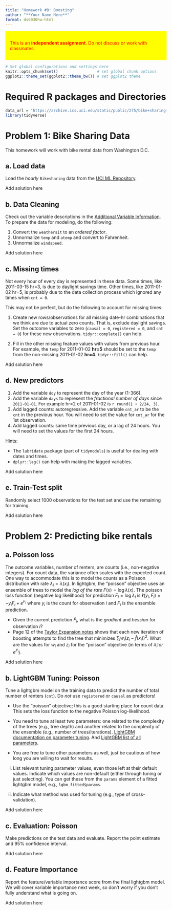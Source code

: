 ```yaml
---
title: "Homework #8: Boosting" 
author: "**Your Name Here**"
format: ds6030hw-html
---
```


::: {style="background-color:yellow; color:red; display: block; border-color: black; padding:1em"}
This is an **independent assignment**. Do not discuss or work with classmates.
:::


```r
# Set global configurations and settings here
knitr::opts_chunk$set()                 # set global chunk options
ggplot2::theme_set(ggplot2::theme_bw()) # set ggplot2 theme
```

# Required R packages and Directories {.unnumbered .unlisted}

```r
data_url = "https://archive.ics.uci.edu/static/public/275/bike+sharing+dataset.zip"
library(tidyverse)
```

# Problem 1: Bike Sharing Data

This homework will work with bike rental data from Washington D.C.

## a. Load data

Load the *hourly* `Bikesharing` data from the [UCI ML Repository](https://archive.ics.uci.edu/dataset/275/bike+sharing+dataset). 

::: {.callout-note title="Solution"}
Add solution here
:::

## b. Data Cleaning

Check out the variable descriptions in the [Additional Variable Information](https://archive.ics.uci.edu/dataset/275/bike+sharing+dataset). To prepare the data for modeling, do the following: 

1. Convert the `weathersit` to an *ordered factor*. 
2. Unnormalize `temp` and `atemp` and convert to Fahrenheit. 
3. Unnormalize `windspeed`.

::: {.callout-note title="Solution"}
Add solution here
:::


## c. Missing times

Not every hour of every day is represented in these data. Some times, like 2011-03-15 hr=3, is due to daylight savings time. Other times, like 2011-01-02 hr=5, is probably due to the data collection process which ignored any times when `cnt = 0`. 

This may not be perfect, but do the following to account for missing times: 

1. Create new rows/observations for all missing date-hr combinations that we think are due to actual zero counts. That is, exclude daylight savings. Set the outcome variables to zero (`causal = 0`, `registered = 0`, and `cnt = 0`) for these new observations. `tidyr::complete()` can help. 

2. Fill in the other missing feature values with values from previous hour. For example, the `temp` for 2011-01-02 **hr=5** should be set to the `temp` from the non-missing 2011-01-02 **hr=4**. `tidyr::fill()` can help. 

::: {.callout-note title="Solution"}
Add solution here
:::


## d. New predictors

1. Add the variable `doy` to represent the day of the year (1-366). 
2. Add the variable `days` to represent the *fractional number of days* since `2011-01-01`. For example hr=2 of 2011-01-02 is `r round(1 + 2/24, 3)`. 
3. Add lagged counts: autoregressive. Add the variable `cnt_ar` to be the `cnt` in the previous hour. You will need to set the value for `cnt_ar` for the 1st observation.  
4. Add lagged counts: same time previous day, or a lag of 24 hours. You will need to set the values for the first 24 hours.

Hints: 

- The `lubridate` package (part of `tidymodels`) is useful for dealing with dates and times.
- `dplyr::lag()` can help with making the lagged variables. 


::: {.callout-note title="Solution"}
Add solution here
:::

## e. Train-Test split

Randomly select 1000 observations for the test set and use the remaining for training. 

::: {.callout-note title="Solution"}
Add solution here
:::

# Problem 2: Predicting bike rentals

## a. Poisson loss

The outcome variables, number of renters, are counts (i.e., non-negative integers). For count data, the variance often scales with the expected count. One way to accommodate this is to model the counts as a Poisson distribution with rate $\lambda_i = \lambda(x_i)$. In lightgbm, the "poisson" objective uses an ensemble of trees to model the *log of the rate* $F(x) = \log \lambda(x)$. The poisson loss function (negative log likelihood) for prediction $F_i = \log \lambda_i$ is $\ell(y_i, F_i) = -y_iF_i + e^{F_i}$ where $y_i$ is the count for observation $i$ and $F_i$ is the ensemble prediction. 

- Given the current prediction $\hat{F}_i$, what is the *gradient* and *hessian* for observation $i$?
- Page 12 of the [Taylor Expansion notes](lectures/taylor-expansion.pdf) shows that each new iteration of boosting attempts to find the tree that minimizes $\sum_i w_i (z_i - \hat{f}(x_i))^2$. What are the values for $w_i$ and $z_i$ for the "poisson" objective (in terms of $\hat{\lambda}_i$ *or* $e^{\hat{F}_i}$).


::: {.callout-note title="Solution"}
Add solution here
:::

## b. LightGBM Tuning: Poisson

Tune a lightgbm model on the training data to predict the number of total number of renters (`cnt`). Do *not* use `registered` or `causal` as predictors!

- Use the "poisson" objective; this is a good starting place for count data. This sets the loss function to the negative Poisson log-likelihood. 

- You need to tune at least two parameters: one related to the complexity of the trees (e.g., tree depth) and another related to the complexity of the ensemble (e.g., number of trees/iterations). [LightGBM documentation on parameter tuning](https://lightgbm.readthedocs.io/en/latest/Parameters-Tuning.html). And [LightGBM list of all parameters](https://github.com/microsoft/LightGBM/blob/master/docs/Parameters.rst). 

- You are free to tune other parameters as well, just be cautious of how long you are willing to wait for results. 

i. List relevant tuning parameter values, even those left at their default values. Indicate which values are non-default (either through tuning or just selecting). You can get these from the `params` element of a fitted lightgbm model, e.g., `lgbm_fitted$params`.

ii. Indicate what method was used for tuning (e.g., type of cross-validation). 

::: {.callout-note title="Solution"}
Add solution here
:::

## c. Evaluation: Poisson

Make predictions on the test data and evaluate. Report the point estimate and 95% confidence interval. 

::: {.callout-note title="Solution"}
Add solution here
:::


## d. Feature Importance

Report the feature/variable importance score from the final lightgbm model. We will cover variable importance next week, so don't worry if you don't fully understand what is going on. 

::: {.callout-note title="Solution"}
Add solution here
:::

